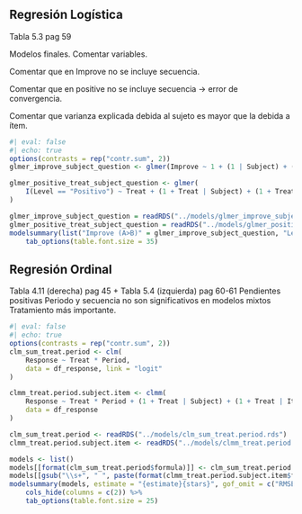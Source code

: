 

## Regresión Logística


::: {.notes}
Tabla 5.3 pag 59

Modelos finales. Comentar variables.

Comentar que en Improve no se incluye secuencia.

Comentar que en positive no se incluye secuencia -> error de convergencia.

Comentar que varianza explicada debida al sujeto es mayor que la debida a ítem.
:::


```r
#| eval: false
#| echo: true
options(contrasts = rep("contr.sum", 2))
glmer_improve_subject_question <- glmer(Improve ~ 1 + (1 | Subject) + (1 | Item), family = "binomial", data = df_improve)

glmer_positive_treat_subject_question <- glmer(
    I(Level == "Positivo") ~ Treat + (1 + Treat | Subject) + (1 + Treat | Item), family = "binomial", df_response
)
```


```r
glmer_improve_subject_question = readRDS("../models/glmer_improve_subject_question.rds")
glmer_positive_treat_subject_question = readRDS("../models/glmer_positive_treat_subject_question.rds")
modelsummary(list("Improve (A>B)" = glmer_improve_subject_question, "Level == 'Positivo'" = glmer_positive_treat_subject_question), estimate = "{estimate}{stars}", metrics = c("AIC", "BIC", "Log.Lik."), gof_omit = "RMSE|R2|ICC", output = "gt") %>%
    tab_options(table.font.size = 35)
```

## Regresión Ordinal


::: {.notes}
Tabla 4.11 (derecha) pag 45 + Tabla 5.4 (izquierda) pag 60-61
Pendientes positivas
Periodo y secuencia no son significativos en modelos mixtos
Tratamiento más importante.
:::


```r
#| eval: false
#| echo: true
options(contrasts = rep("contr.sum", 2))
clm_sum_treat.period <- clm(
    Response ~ Treat * Period,
    data = df_response, link = "logit"
)

clmm_treat.period.subject.item <- clmm(
    Response ~ Treat * Period + (1 + Treat | Subject) + (1 + Treat | Item),
    data = df_response
)
```


```r
clm_sum_treat.period <- readRDS("../models/clm_sum_treat.period.rds")
clmm_treat.period.subject.item <- readRDS("../models/clmm_treat.period.subject.item.rds")

models <- list()
models[[format(clm_sum_treat.period$formula)]] <- clm_sum_treat.period
models[[gsub("\\s+", " ", paste(format(clmm_treat.period.subject.item$formula, trim = T), collapse = ""))]] <- clmm_treat.period.subject.item
modelsummary(models, estimate = "{estimate}{stars}", gof_omit = c("RMSE"), statistic = c("std.error", "conf.int"), metrics = c("AIC", "BIC", "Log.Lik."), shape = term:contrast ~ model + statistic, output = "gt") %>%
    cols_hide(columns = c(2)) %>%
    tab_options(table.font.size = 25)
```

